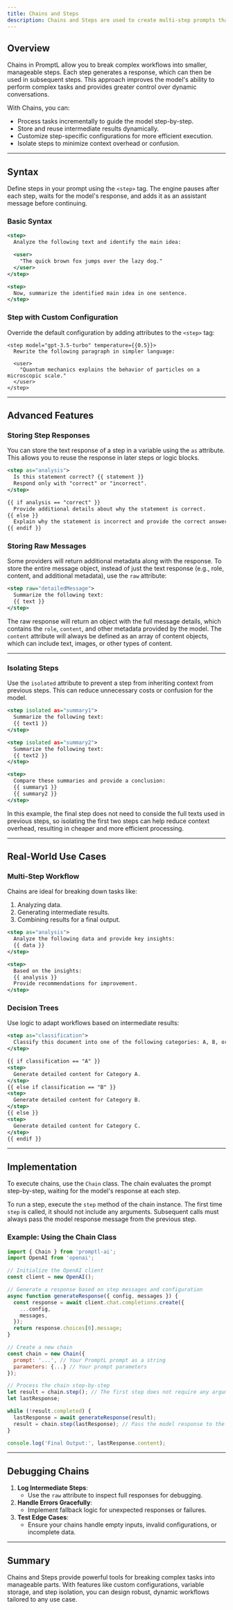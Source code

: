 ```yaml
---
title: Chains and Steps
description: Chains and Steps are used to create multi-step prompts that can interact with the AI model in stages.
---
```


## Overview

Chains in PromptL allow you to break complex workflows into smaller, manageable steps. Each step generates a response, which can then be used in subsequent steps. This approach improves the model's ability to perform complex tasks and provides greater control over dynamic conversations.

With Chains, you can:
- Process tasks incrementally to guide the model step-by-step.
- Store and reuse intermediate results dynamically.
- Customize step-specific configurations for more efficient execution.
- Isolate steps to minimize context overhead or confusion.

---

## Syntax

Define steps in your prompt using the `<step>` tag. The engine pauses after each step, waits for the model's response, and adds it as an assistant message before continuing.

### Basic Syntax
```xml
<step>
  Analyze the following text and identify the main idea:

  <user>
    "The quick brown fox jumps over the lazy dog."
  </user>
</step>

<step>
  Now, summarize the identified main idea in one sentence.
</step>
```

### Step with Custom Configuration
Override the default configuration by adding attributes to the `<step>` tag:
```tsx
<step model="gpt-3.5-turbo" temperature={{0.5}}>
  Rewrite the following paragraph in simpler language:

  <user>
    "Quantum mechanics explains the behavior of particles on a microscopic scale."
  </user>
</step>
```

---

## Advanced Features

### Storing Step Responses
You can store the text response of a step in a variable using the `as` attribute. This allows you to reuse the response in later steps or logic blocks.

```xml
<step as="analysis">
  Is this statement correct? {{ statement }}
  Respond only with "correct" or "incorrect".
</step>

{{ if analysis == "correct" }}
  Provide additional details about why the statement is correct.
{{ else }}
  Explain why the statement is incorrect and provide the correct answer.
{{ endif }}
```

### Storing Raw Messages
Some providers will return additional metadata along with the response. To store the entire message object, instead of just the text response (e.g., role, content, and additional metadata), use the `raw` attribute:

```xml
<step raw="detailedMessage">
  Summarize the following text:
  {{ text }}
</step>
```

The raw response will return an object with the full message details, which contains the `role`, `content`, and other metadata provided by the model.
The `content` attribute will always be defined as an array of content objects, which can include text, images, or other types of content.

---

### Isolating Steps
Use the `isolated` attribute to prevent a step from inheriting context from previous steps. This can reduce unnecessary costs or confusion for the model.

```xml
<step isolated as="summary1">
  Summarize the following text:
  {{ text1 }}
</step>

<step isolated as="summary2">
  Summarize the following text:
  {{ text2 }}
</step>

<step>
  Compare these summaries and provide a conclusion:
  {{ summary1 }}
  {{ summary2 }}
</step>
```

In this example, the final step does not need to conside the full texts used in previous steps, so isolating the first two steps can help reduce context overhead, resulting in cheaper and more efficient processing.

---

## Real-World Use Cases

### Multi-Step Workflow
Chains are ideal for breaking down tasks like:
1. Analyzing data.
2. Generating intermediate results.
3. Combining results for a final output.

```xml
<step as="analysis">
  Analyze the following data and provide key insights:
  {{ data }}
</step>

<step>
  Based on the insights:
  {{ analysis }}
  Provide recommendations for improvement.
</step>
```

### Decision Trees
Use logic to adapt workflows based on intermediate results:
```xml
<step as="classification">
  Classify this document into one of the following categories: A, B, or C.
</step>

{{ if classification == "A" }}
<step>
  Generate detailed content for Category A.
</step>
{{ else if classification == "B" }}
<step>
  Generate detailed content for Category B.
</step>
{{ else }}
<step>
  Generate detailed content for Category C.
</step>
{{ endif }}
```

---

## Implementation

To execute chains, use the `Chain` class. The chain evaluates the prompt step-by-step, waiting for the model's response at each step.

To run a step, execute the `step` method of the chain instance. The first time `step` is called, it should not include any arguments. Subsequent calls must always pass the model response message from the previous step.

### Example: Using the Chain Class
```javascript
import { Chain } from 'promptl-ai';
import OpenAI from 'openai';

// Initialize the OpenAI client
const client = new OpenAI();

// Generate a response based on step messages and configuration
async function generateResponse({ config, messages }) {
  const response = await client.chat.completions.create({
    ...config,
    messages,
  });
  return response.choices[0].message;
}

// Create a new chain
const chain = new Chain({
  prompt: '...', // Your PromptL prompt as a string
  parameters: {...} // Your prompt parameters
});

// Process the chain step-by-step
let result = chain.step(); // The first step does not require any arguments
let lastResponse;

while (!result.completed) {
  lastResponse = await generateResponse(result);
  result = chain.step(lastResponse); // Pass the model response to the next step
}

console.log('Final Output:', lastResponse.content);
```

---

## Debugging Chains

1. **Log Intermediate Steps**:
   - Use the `raw` attribute to inspect full responses for debugging.
2. **Handle Errors Gracefully**:
   - Implement fallback logic for unexpected responses or failures.
3. **Test Edge Cases**:
   - Ensure your chains handle empty inputs, invalid configurations, or incomplete data.

---

## Summary

Chains and Steps provide powerful tools for breaking complex tasks into manageable parts. With features like custom configurations, variable storage, and step isolation, you can design robust, dynamic workflows tailored to any use case.
